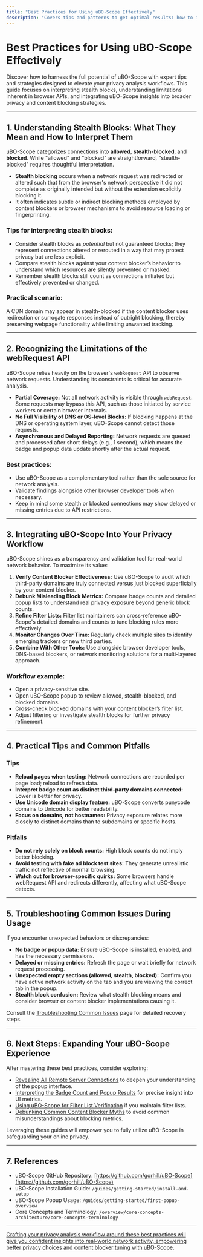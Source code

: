 ```yaml
---
title: "Best Practices for Using uBO-Scope Effectively"
description: "Covers tips and patterns to get optimal results: how to interpret stealth blocks, limitations of the webRequest API, and techniques for integrating uBO-Scope into broader privacy workflows."
---
```


# Best Practices for Using uBO-Scope Effectively

Discover how to harness the full potential of uBO-Scope with expert tips and strategies designed to elevate your privacy analysis workflows. This guide focuses on interpreting stealth blocks, understanding limitations inherent in browser APIs, and integrating uBO-Scope insights into broader privacy and content blocking strategies.

---

## 1. Understanding Stealth Blocks: What They Mean and How to Interpret Them

uBO-Scope categorizes connections into **allowed**, **stealth-blocked**, and **blocked**. While "allowed" and "blocked" are straightforward, "stealth-blocked" requires thoughtful interpretation.

- **Stealth blocking** occurs when a network request was redirected or altered such that from the browser's network perspective it did not complete as originally intended but without the extension explicitly blocking it.
- It often indicates subtle or indirect blocking methods employed by content blockers or browser mechanisms to avoid resource loading or fingerprinting.

### Tips for interpreting stealth blocks:
- Consider stealth blocks as *potential* but not guaranteed blocks; they represent connections altered or rerouted in a way that may protect privacy but are less explicit.
- Compare stealth blocks against your content blocker’s behavior to understand which resources are silently prevented or masked.
- Remember stealth blocks still count as connections initiated but effectively prevented or changed.

### Practical scenario:
A CDN domain may appear in stealth-blocked if the content blocker uses redirection or surrogate responses instead of outright blocking, thereby preserving webpage functionality while limiting unwanted tracking.

---

## 2. Recognizing the Limitations of the webRequest API

uBO-Scope relies heavily on the browser's `webRequest` API to observe network requests. Understanding its constraints is critical for accurate analysis.

- **Partial Coverage:** Not all network activity is visible through `webRequest`. Some requests may bypass this API, such as those initiated by service workers or certain browser internals.
- **No Full Visibility of DNS or OS-level Blocks:** If blocking happens at the DNS or operating system layer, uBO-Scope cannot detect those requests.
- **Asynchronous and Delayed Reporting:** Network requests are queued and processed after short delays (e.g., 1 second), which means the badge and popup data update shortly after the actual request.

### Best practices:
- Use uBO-Scope as a complementary tool rather than the sole source for network analysis.
- Validate findings alongside other browser developer tools when necessary.
- Keep in mind some stealth or blocked connections may show delayed or missing entries due to API restrictions.

---

## 3. Integrating uBO-Scope Into Your Privacy Workflow

uBO-Scope shines as a transparency and validation tool for real-world network behavior. To maximize its value:

1. **Verify Content Blocker Effectiveness:** Use uBO-Scope to audit which third-party domains are truly connected versus just blocked superficially by your content blocker.
2. **Debunk Misleading Block Metrics:** Compare badge counts and detailed popup lists to understand real privacy exposure beyond generic block counts.
3. **Refine Filter Lists:** Filter list maintainers can cross-reference uBO-Scope's detailed domains and counts to tune blocking rules more effectively.
4. **Monitor Changes Over Time:** Regularly check multiple sites to identify emerging trackers or new third parties.
5. **Combine With Other Tools:** Use alongside browser developer tools, DNS-based blockers, or network monitoring solutions for a multi-layered approach.

### Workflow example:
- Open a privacy-sensitive site.
- Open uBO-Scope popup to review allowed, stealth-blocked, and blocked domains.
- Cross-check blocked domains with your content blocker’s filter list.
- Adjust filtering or investigate stealth blocks for further privacy refinement.

---

## 4. Practical Tips and Common Pitfalls

### Tips
- **Reload pages when testing:** Network connections are recorded per page load; reload to refresh data.
- **Interpret badge count as distinct third-party domains connected:** Lower is better for privacy.
- **Use Unicode domain display feature:** uBO-Scope converts punycode domains to Unicode for better readability.
- **Focus on domains, not hostnames:** Privacy exposure relates more closely to distinct domains than to subdomains or specific hosts.

### Pitfalls
- **Do not rely solely on block counts:** High block counts do not imply better blocking.
- **Avoid testing with fake ad block test sites:** They generate unrealistic traffic not reflective of normal browsing.
- **Watch out for browser-specific quirks:** Some browsers handle webRequest API and redirects differently, affecting what uBO-Scope detects.

---

## 5. Troubleshooting Common Issues During Usage

If you encounter unexpected behaviors or discrepancies:

- **No badge or popup data:** Ensure uBO-Scope is installed, enabled, and has the necessary permissions.
- **Delayed or missing entries:** Refresh the page or wait briefly for network request processing.
- **Unexpected empty sections (allowed, stealth, blocked):** Confirm you have active network activity on the tab and you are viewing the correct tab in the popup.
- **Stealth block confusion:** Review what stealth blocking means and consider browser or content blocker implementations causing it.

Consult the [Troubleshooting Common Issues](https://example.com/guides/getting-started/first-steps-validation/troubleshooting) page for detailed recovery steps.

---

## 6. Next Steps: Expanding Your uBO-Scope Experience

After mastering these best practices, consider exploring:

- [Revealing All Remote Server Connections](https://example.com/guides/core-workflows/connection-analysis) to deepen your understanding of the popup interface.
- [Interpreting the Badge Count and Popup Results](https://example.com/guides/core-workflows/interpreting-badge-and-results) for precise insight into UI metrics.
- [Using uBO-Scope for Filter List Verification](https://example.com/guides/core-workflows/filter-list-analysis) if you maintain filter lists.
- [Debunking Common Content Blocker Myths](https://example.com/guides/advanced-exploration/debunking-content-blocker-myths) to avoid common misunderstandings about blocking metrics.

Leveraging these guides will empower you to fully utilize uBO-Scope in safeguarding your online privacy.

---

## 7. References

- uBO-Scope GitHub Repository: [https://github.com/gorhill/uBO-Scope](https://github.com/gorhill/uBO-Scope)
- uBO-Scope Installation Guide: `/guides/getting-started/install-and-setup`
- uBO-Scope Popup Usage: `/guides/getting-started/first-popup-overview`
- Core Concepts and Terminology: `/overview/core-concepts-architecture/core-concepts-terminology`

---

<u>Crafting your privacy analysis workflow around these best practices will give you confident insights into real-world network activity, empowering better privacy choices and content blocker tuning with uBO-Scope.</u>